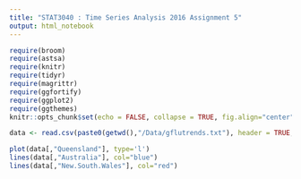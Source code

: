 ```yaml
---
title: "STAT3040 : Time Series Analysis 2016 Assignment 5"
output: html_notebook
---
```


```r
require(broom)
require(astsa)
require(knitr)
require(tidyr)
require(magrittr)
require(ggfortify)
require(ggplot2)
require(ggthemes)
knitr::opts_chunk$set(echo = FALSE, collapse = TRUE, fig.align="center", fig.width=15, fig.height = 7.5)
```


```r
data <- read.csv(paste0(getwd(),"/Data/gflutrends.txt"), header = TRUE, sep = ",")
```

```r
plot(data[,"Queensland"], type='l')
lines(data[,"Australia"], col="blue")
lines(data[,"New.South.Wales"], col="red")
```